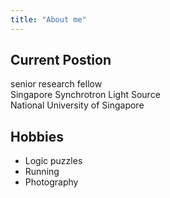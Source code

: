 ```yaml
---
title: "About me"
---
```


## Current Postion

senior research fellow  
Singapore Synchrotron Light Source  
National University of Singapore 

## Hobbies

* Logic puzzles
* Running
* Photography
